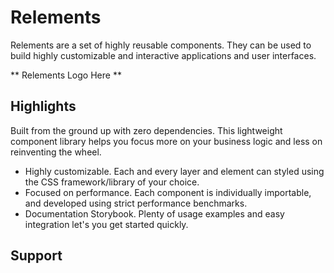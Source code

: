 # Relements

Relements are a set of highly reusable components. They can be used to build highly customizable and interactive applications and user interfaces.

** Relements Logo Here **

## Highlights

Built from the ground up with zero dependencies. This lightweight component library helps you focus more on your business logic and less on reinventing the wheel.

- Highly customizable. Each and every layer and element can styled using the CSS framework/library of your choice.
- Focused on performance. Each component is individually importable, and developed using strict performance benchmarks.
- Documentation Storybook. Plenty of usage examples and easy integration let's you get started quickly.

## Support
